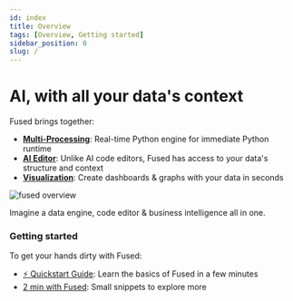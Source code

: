 ```yaml
---
id: index
title: Overview
tags: [Overview, Getting started]
sidebar_position: 0
slug: /
---
```


# AI, with all your data's context

Fused brings together:
- **[Multi-Processing](/core-concepts/write/)**: Real-time Python engine for immediate Python runtime
- **[AI Editor](/workbench/ai-assistant/)**: Unlike AI code editors, Fused has access to your data's structure and context
- **[Visualization](/quickstart/#vibe-coding-a-dashboard)**: Create dashboards & graphs with your data in seconds

![fused overview](/img/fused_overview_v3.jpeg)

Imagine a data engine, code editor & business intelligence all in one.

### Getting started

To get your hands dirty with Fused:

- [⚡ Quickstart Guide](/quickstart/): Learn the basics of Fused in a few minutes
- [2 min with Fused](/tutorials/2min-with-fused/): Small snippets to explore more
